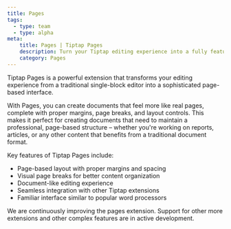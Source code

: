 ```yaml
---
title: Pages
tags:
  - type: team
  - type: alpha
meta:
    title: Pages | Tiptap Pages
    description: Turn your Tiptap editing experience into a fully featured page style layout
    category: Pages
---
```



Tiptap Pages is a powerful extension that transforms your editing experience from a traditional single-block editor into a sophisticated page-based interface.

<CodeDemo isPro src="https://deploy-preview-369--tiptap-pro.netlify.app/preview/extensions/pages" />

With Pages, you can create documents that feel more like real pages, complete with proper margins, page breaks, and layout controls. This makes it perfect for creating documents that need to maintain a professional, page-based structure – whether you're working on reports, articles, or any other content that benefits from a traditional document format.

Key features of Tiptap Pages include:
- Page-based layout with proper margins and spacing
- Visual page breaks for better content organization
- Document-like editing experience
- Seamless integration with other Tiptap extensions
- Familiar interface similar to popular word processors

<Callout title="Alpha version">
    We are continuously improving the pages extension. Support for other more extensions and other complex features are in active development.
</Callout>